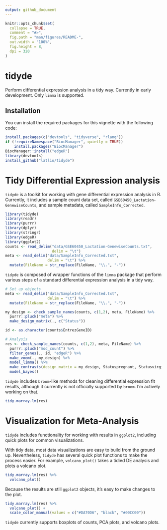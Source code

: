 ```yaml
---
output: github_document
---
```


<!-- README.md is generated from README.Rmd. Please edit that file -->

```r
knitr::opts_chunk$set(
  collapse = TRUE,
  comment = "#>",
  fig.path = "man/figures/README-",
  out.width = "100%",
  fig.height = 8,
  dpi = 320
)
```

# tidyde

Perform differential expression analysis in a tidy way. Currently in early development. Only `limma` is supported. 

## Installation

You can install the required packages for this vignette with the following code:

```r
install.packages(c("devtools", "tidyverse", "rlang"))
if (!requireNamespace("BiocManager", quietly = TRUE))
    install.packages("BiocManager")
BiocManager::install("edgeR")
library(devtools)
install_github("latlio/tidyde")
```

# Tidy Differential Expression analysis

`tidyde` is a toolkit for working with gene differential expression analysis in R. Currently, it includes a sample count data set, called `GSE60450_Lactation-GenewiseCounts`, and sample metadata, called `SampleInfo_Corrected`. 

```r
library(tidyde)
library(readr)
library(purrr)
library(dplyr)
library(stringr)
library(edgeR)
library(ggplot2)
counts <- read_delim("data/GSE60450_Lactation-GenewiseCounts.txt",
                     delim = "\t")
meta <- read_delim("data/SampleInfo_Corrected.txt",
                   delim = "\t") %>%
  mutate(FileName = str_replace(FileName, "\\.", "-"))
```

`tidyde` is composed of wrapper functions of the `limma` package that perform various steps of a standard differential expression analysis in a tidy way.

```r
# Set up objects
meta <- read_delim("data/SampleInfo_Corrected.txt",
                   delim = "\t") %>%
  mutate(FileName = str_replace(FileName, "\\.", "-"))

my_design <- check_sample_names(counts, c(1,2), meta, FileName) %>%
  purrr::pluck("meta") %>%
  make_design_matrix(., c("Status"))

id <- as.character(counts$EntrezGeneID)

# Analysis
res <- check_sample_names(counts, c(1,2), meta, FileName) %>%
  purrr::pluck("mod_count") %>%
  filter_genes(., id, "edgeR") %>%
  make_voom(., my_design) %>%
  model_limma() %>%
  make_contrasts(design_matrix = my_design, Statuspregnant, Statusvirgin) %>%
  model_bayes()
```

`tidyde` includes `broom`-like methods for cleaning differential expression fit results, although it currently is not officially supported by `broom`. I'm actively working on that.

```r
tidy.marray.lm(res)
```

# Visualization for Meta-Analysis

`tidyde` includes functionality for working with results in `ggplot2`, including quick plots for common visualizations.

With tidy data, most data visualizations are easy to build from the ground up. Nevertheless, `tidyde` has several quick plot functions to make the process easier. For example, `volcano_plot()` takes a tidied DE analysis and plots a volcano plot.

```r
tidy.marray.lm(res) %>%
  volcano_plot()
```

Because the results are still `ggplot2` objects, it's easy to make changes to the plot.

```r
tidy.marray.lm(res) %>%
  volcano_plot() + 
  scale_color_manual(values = c("#DA70D6", "black", "#00CC00"))
```

`tidyde` currently supports boxplots of counts, PCA plots, and volcano plots.
